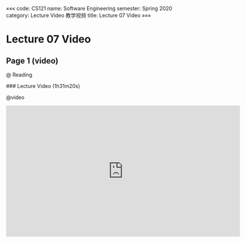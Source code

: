 «««
code: CS121
name: Software Engineering
semester: Spring 2020
category: Lecture Video 教学视频
title: Lecture 07 Video
»»»

# Lecture 07 Video

## Page 1 (video)

@ Reading

<div class="markdown-body">
### Lecture Video (1h31m20s)
</div>

@video

<iframe src="https://watchsb.com/e/zt7u5orv1w7r.html" frameborder=0 marginwidth=0 marginheight=0 scrolling=no width=640 height=360 allowfullscreen></iframe>


